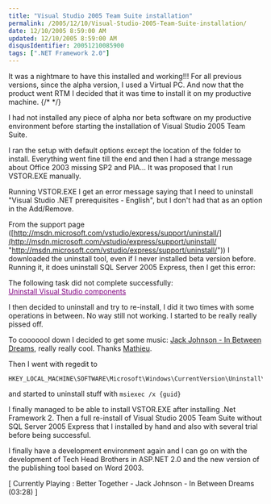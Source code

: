 ```yaml
---
title: "Visual Studio 2005 Team Suite installation"
permalink: /2005/12/10/Visual-Studio-2005-Team-Suite-installation/
date: 12/10/2005 8:59:00 AM
updated: 12/10/2005 8:59:00 AM
disqusIdentifier: 20051210085900
tags: [".NET Framework 2.0"]
---
```




It was a nightmare to have this installed and working!!! For all previous 
versions, since the alpha version, I used a Virtual PC. And now that the product 
went RTM I decided that it was time to install it on my productive machine.
{/* <!-- more --> */}

I had not installed any piece of alpha nor beta software on my productive 
environment before starting the installation of Visual Studio 2005 Team 
Suite.

I ran the setup with default options except the location of the folder to 
install. Everything went fine till the end and then I had a strange message 
about Office 2003 missing SP2 and PIA... It was proposed that I 
run VSTOR.EXE manually.

Running VSTOR.EXE I get an error message saying that I need to uninstall 
"Visual Studio .NET prerequisites - English", but I don't had that as an option 
in the Add/Remove.  

From the support page ([http://msdn.microsoft.com/vstudio/express/support/uninstall/](http://msdn.microsoft.com/vstudio/express/support/uninstall/ "http://msdn.microsoft.com/vstudio/express/support/uninstall/")) 
I downloaded the uninstall tool, even if I never installed beta version before. 
Running it, it does uninstall SQL Server 2005 Express, then I get this 
error:  

The following task did not complete successfully:   
<font class="name_link" color="#800080"><u>Uninstall Visual Studio 
components</u></font>

I then decided to uninstall and try to re-install, I did it two 
times with some operations in between. No way still not working. I started to be 
really really pissed off.

To cooooool down I decided to get some music: [Jack Johnson - In Between Dreams](http://www.amazon.fr/exec/obidos/ASIN/B000BNUT7A/techheadbroth-21/402-5617210-5443358), really really cool. Thanks [Mathieu](http://myaustraliantrip.blogspot.com).

Then I went with regedit to
```
HKEY_LOCAL_MACHINE\SOFTWARE\Microsoft\Windows\CurrentVersion\Uninstall\  
```
and started to uninstall stuff with `msiexec /x {guid}`

I finally managed to be able to install VSTOR.EXE after 
installing .Net Framework 2. Then a full re-install  of Visual Studio 2005 
Team Suite without SQL Server 2005 Express that I installed by hand and also 
with several trial before being successful.

I finally have a development environment again and I can go on 
with the development of Tech Head Brothers in ASP.NET 2.0 and the new version of 
the publishing tool based on Word 2003.

[ Currently Playing : Better Together - Jack Johnson - In Between 
Dreams (03:28) ]
